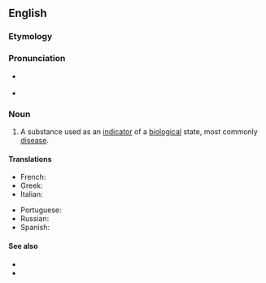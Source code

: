 ==English==

===Etymology===
{{prefix|en|bio|marker}}

===Pronunciation===
* {{a|GA}} {{IPA|en|/ˈbaɪoʊˌmɑɹkɚ/}}
* {{a|RP}} {{IPA|en|/ˈbaɪəʊˌmɑːkə/}}

===Noun===
{{en-noun}}
{{wikipedia}}
# {{lb|en|medicine}} A substance used as an [[indicator]] of a [[biological]] state, most commonly [[disease]].

====Translations====
{{trans-top|indicator of a biological state}}
* French: {{t+|fr|biomarqueur|m}}
* Greek: {{t+|el|βιοδείκτης|m}}
* Italian: {{t+|it|biomarcatore}}
{{trans-mid}}
* Portuguese: {{t|pt|biomarcador}}
* Russian: {{t+|ru|биомаркер|m|sc=Cyrl}}
* Spanish: {{t|es|biomarcador}}
{{trans-bottom}}

====See also====
* {{l|en|bioindicator}}
* {{l|en|biosignature}}